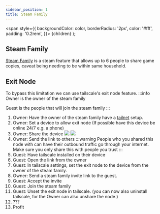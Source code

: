 ```yaml
---
sidebar_position: 1
title: Steam Family
---
```

  <span
    style={{
      backgroundColor: color,
      borderRadius: '2px',
      color: '#fff',
      padding: '0.2rem',
    }}>
    {children}
  </span>
);

## Steam Family
[Steam Family](https://help.steampowered.com/en/faqs/view/054C-3167-DD7F-49D4) is a steam feature that allows up to 6 people to share game copies, caveat being needing to be within same household.
## Exit Node
To bypass this limitation we can use tailscale's exit node feature.
:::info
<Highlight color="#25c2a0">Owner</Highlight> is the owner of the steam family

<Highlight color="#8839ef">Guest</Highlight> is the people that will join the steam family
:::
1. <Highlight color="#25c2a0">Owner</Highlight>: Have the owner of the steam family have a [tailnet](https://tailscale.com/kb/1136/tailnet) setup.
2. <Highlight color="#25c2a0">Owner</Highlight>: Set a device to allow exit node (If possible have this device be online 24/7 e.g. a phone)
3. <Highlight color="#25c2a0">Owner</Highlight>: Share the device
![](../../static/img/tailscale/device-list.png)
![](../../static/img/tailscale/share-menu.png)
4. <Highlight color="#25c2a0">Owner</Highlight>: Send the link to others
:::warning
People who you shared this node with can have their outbound traffic go through your internet. Make sure you only share this with people you trust
:::
5. <Highlight color="#8839ef">Guest</Highlight>: Have tailscale installed on their device
6. <Highlight color="#8839ef">Guest</Highlight>: Open the link from the owner
7. <Highlight color="#8839ef">Guest</Highlight>: In tailscale settings, set the exit node to the device from the owner of the steam family.
8. <Highlight color="#25c2a0">Owner</Highlight>: Send a steam family invite link to the guest.
9. <Highlight color="#8839ef">Guest</Highlight>: Accept the invite
10. <Highlight color="#8839ef">Guest</Highlight>: Join the steam family
10. <Highlight color="#8839ef">Guest</Highlight>: Unset the exit node in tailscale. (you can now also uninstall tailscale, for the <Highlight color="#25c2a0">Owner</Highlight> can also unshare the node.)
11. ???
12. Profit